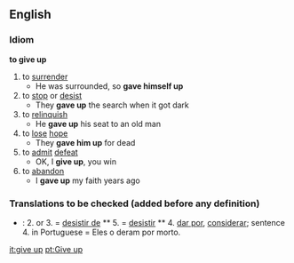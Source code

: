 ==English==
===Idiom===
'''to give up'''
#to [[surrender]]
#* He was surrounded, so '''gave himself up'''
#to [[stop]] or [[desist]]
#* They '''gave up''' the search when it got dark
#to [[relinquish]]
#* He '''gave up''' his seat to an old man
#to [[lose]] [[hope]]
#* They '''gave him up''' for dead
#to [[admit]] [[defeat]]
#* OK, I '''give up''', you win
#to [[abandon]]
#* I '''gave up''' my faith years ago

===Translations to be checked (added before any definition)===

*{{pt}}: 2. or 3. = [[desistir de]] ** 5. = [[desistir]] ** 4. [[dar por]], [[considerar]]; sentence 4. in Portuguese = Eles o deram por morto.

[[it:give up]]
[[pt:Give up]]